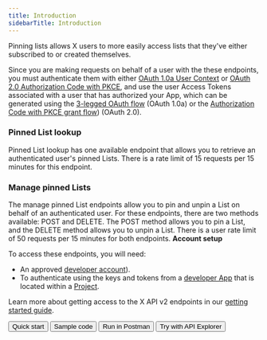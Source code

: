 ---
title: Introduction
sidebarTitle: Introduction
---


Pinning lists allows X users to more easily access lists that they've either subscribed to or created themselves.

Since you are making requests on behalf of a user with the these endpoints, you must authenticate them with either [OAuth 1.0a User Context](/resources/fundamentals/authentication) or [OAuth 2.0 Authorization Code with PKCE](resources/fundamentals/authentication#oauth-2-0-authorization-code-flow-with-pkce-2), and use the user Access Tokens associated with a user that has authorized your App, which can be generated using the [3-legged OAuth flow](/resources/fundamentals/authentication#obtaining-access-tokens-using-3-legged-oauth-flow) (OAuth 1.0a) or the [Authorization Code with PKCE grant flow](/resources/fundamentals/authentication#how-to-connect-to-endpoints-using-oauth-2-0-authorization-code-flow-with-pkce)) (OAuth 2.0).

### Pinned List lookup

Pinned List lookup has one available endpoint that allows you to retrieve an authenticated user's pinned Lists. There is a rate limit of 15 requests per 15 minutes for this endpoint.
 

### Manage pinned Lists

The manage pinned List endpoints allow you to pin and unpin a List on behalf of an authenticated user. For these endpoints, there are two methods available: POST and DELETE. The POST method allows you to pin a List, and the DELETE method allows you to unpin a List. There is a user rate limit of 50 requests per 15 minutes for both endpoints.
<Note>
**Account setup**

To access these endpoints, you will need:

* An approved [developer account](https://developer.x.com/en/portal/petition/essential/basic-info)).
* To authenticate using the keys and tokens from a [developer App](/resources/fundamentals/developer-apps) that is located within a [Project](/resources/fundamentals/projects). 

Learn more about getting access to the X API v2 endpoints in our [getting started guide](/x-api/getting-started/getting-access).
</Note>
<div className="flex space-x-2">
<Button href="https://t.co/twitter-api-postman">
  Quick start
</Button>
<Button href="/x-api/lists/pinned-lists/quickstart/overview">
  Sample code
</Button>
<Button href="https://t.co/twitter-api-postman">
  Run in Postman
</Button>
<Button href="https://developer.twitter.com/apitools/api?endpoint=/2/users/%7Bid%7D/pinned_lists&method=get">
  Try with API Explorer
</Button>
</div>